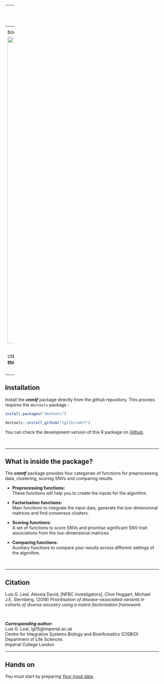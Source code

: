


---
title: "Prioritisation of disease-associated variants with cNMTF"
author: "[Centre for Integrative Systems Biology and Bioinformatics](http://www.imperial.ac.uk/integrative-systems-biology)
- [Imperial College London](http://www.imperial.ac.uk)"
output:
  html_document:
    theme: "flatly"
    highlight: "haddock"
    fig_width: 1
  pdf_document: default
---
<style type="text/css">
.main-container {
  max-width: 1000px !important;
}


body{
  font-size: 13pt !important;;
}
</style>


<img src="images/banner_up.png" width="1000px">


<br>

cNMTF is a data fusion framework for prioritising reliable associations between single nucleotide variants (SNVs) and diseases. **In this webpage you will find the step-by-step process to run the algorithm on your own data using R scripts.**

<br>

----

## Installation

Install the ***cnmtf*** package directly from the github repository. This process requires the ``devtools`` package :

```r

install.packages("devtools")

devtools::install_github("lgl15/cnmtf")

```

You can check the development version of this R package on [Github](https://github.com/lgl15/cnmtf).

<br>

----

## What is inside the package?

The ***cnmtf*** package provides four categories of functions for preprocessing data, clustering, scoring SNVs and comparing results.

* **Preprocessing functions:**  
These functions will help you to create the inputs for the algorithm.

* **Factorisation functions:**  
Main functions to integrate the input data, generate the low-dimensional matrices and find consensus clusters.

* **Scoring functions:**  
A set of functions to score SNVs and prioritise significant SNV-trait associations from the low-dimensional matrices.

* **Comparing functions:**  
Auxiliary functions to compare your results across different settings of the algorithm.

<br>

----

## Citation

Luis G. Leal,	Alessia David, [NFBC investigators], Clive Hoggart, Michael J.E. Sternberg. (2018) *Prioritisation of disease-associated variants in cohorts of diverse ancestry using a matrix factorisation framework.* 

<br>

***Corresponding author:***  
Luis G. Leal, lgl15@imperial.ac.uk   
Centre for Integrative Systems Biology and Bioinfomatics (CISBIO)  
Department of Life Sciences  
Imperial College London



----

## Hands on

You must start by preparing [Your input data](preprocessing.html). 